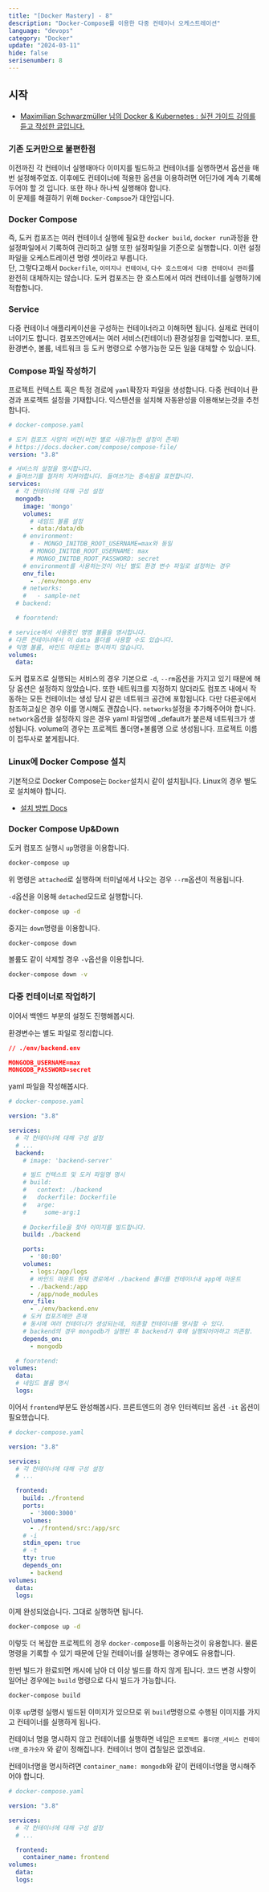 ```yaml
---
title: "[Docker Mastery] - 8"
description: "Docker-Compose를 이용한 다중 컨테이너 오케스트레이션"
language: "devops"
category: "Docker"
update: "2024-03-11"
hide: false
serisenumber: 8
---
```


## 시작

- [Maximilian Schwarzmüller 님의 Docker & Kubernetes : 실전 가이드 강의를 듣고 작성한 글입니다.](https://www.udemy.com/course/docker-kubernetes-2022/?couponCode=KEEPLEARNING)

### 기존 도커만으로 불편한점

이전까진 각 컨테이너 실행때마다 이미지를 빌드하고 컨테이너를 실행하면서 옵션을 매번 설정해주었죠. 이후에도 컨테이너에 적용한 옵션을 이용하려면 어딘가에 계속 기록해두어야 할 것 입니다. 또한 하나 하나씩 실행해야 합니다.  
이 문제를 해결하기 위해 `Docker-Compsoe`가 대안입니다.

### Docker Compose

즉, 도커 컴포즈는 여러 컨테이너 실행에 필요한 `docker build`, `docker run`과정을 한 설정파일에서 기록하여 관리하고 실행 또한 설정파일을 기준으로 실행합니다. 이런 설정파일을 오케스트레이션 명령 셋이라고 부릅니다.  
단, 그렇다고해서 `Dockerfile`, `이미지나 컨테이너`, `다수 호스트에서 다중 컨테이너 관리`를 완전히 대체하지는 않습니다. 도커 컴포즈는 한 호스트에서 여러 컨테이너를 실행하기에 적합합니다.  

### Service
다중 컨테이너 애플리케이션을 구성하는 컨테이너라고 이해하면 됩니다. 실제로 컨테이너이기도 합니다. 컴포즈안에서는 여러 서비스(컨테이너) 환경설정을 입력합니다. 포트, 환경변수, 볼륨, 네트워크 등 도커 명령으로 수행가능한 모든 일을 대체할 수 있습니다.

### Compose 파일 작성하기
프로젝트 컨텍스트 혹은 특정 경로에 `yaml`확장자 파일을 생성합니다. 다중 컨테이너 환경과 프로젝트 설정을 기재합니다. 익스텐션을 설치해 자동완성을 이용해보는것을 추천합니다.

```yaml
# docker-compose.yaml

# 도커 컴포즈 사양의 버전(버전 별로 사용가능한 설정이 존재)
# https://docs.docker.com/compose/compose-file/ 
version: "3.8"

# 서비스의 설정을 명시합니다.
# 들여쓰기를 철저히 지켜야합니다. 들여쓰기는 종속됨을 표현합니다.
services: 
  # 각 컨테이너에 대해 구성 설정 
  mongodb:
    image: 'mongo'
    volumes:
      # 네임드 볼륨 설정
      - data:/data/db 
    # environment:
      # - MONGO_INITDB_ROOT_USERNAME=max와 동일
      # MONGO_INITDB_ROOT_USERNAME: max
      # MONGO_INITDB_ROOT_PASSWORD: secret
    # environment를 사용하는것이 아닌 별도 환경 변수 파일로 설정하는 경우
    env_file:
      - ./env/mongo.env
    # networks:
    #   - sample-net
  # backend:

  # foorntend:

# service에서 사용중인 명명 볼륨을 명시합니다.
# 다른 컨테이너에서 이 data 폴더를 사용할 수도 있습니다.
# 익명 볼륨, 바인드 마운트는 명시하지 않습니다.
volumes:
  data:
```
도커 컴포즈로 실행되는 서비스의 경우 기본으로 `-d`, `--rm`옵션을 가지고 있기 때문에 해당 옵션은 설정하지 않았습니다. 또한 네트워크를 지정하지 않더라도 컴포즈 내에서 작동하는 모든 컨테이너는 생성 당시 같은 네트워크 공간에 포함됩니다. 다만 다른곳에서 참조하고싶은 경우 이를 명시해도 괜찮습니다. `networks`설정을 추가해주어야 합니다.  
`network`옵션을 설정하지 않은 경우 yaml 파일명에 _default가 붙은채 네트워크가 생성됩니다. volume의 경우는 프로젝트 폴더명+볼륨명 으로 생성됩니다. 프로젝트 이름이 접두사로 붙게됩니다.


### Linux에 Docker Compose 설치

기본적으로 Docker Compose는 `Docker`설치시 같이 설치됩니다. Linux의 경우 별도로 설치해야 합니다.
- [설치 방법 Docs](https://docs.docker.com/desktop/install/linux-install/)

### Docker Compose Up&Down

도커 컴포즈 실행시 `up`명령을 이용합니다.

```bash
docker-compose up
```

위 명령은 `attached`로 실행하며 터미널에서 나오는 경우 `--rm`옵션이 적용됩니다.

`-d`옵션을 이용해 `detached`모드로 실행합니다.

```bash
docker-compose up -d
```

중지는 `down`명령을 이용합니다.

```bash
docker-compose down
```

볼륨도 같이 삭제할 경우 `-v`옵션을 이용합니다.

```bash
docker-compose down -v
```

### 다중 컨테이너로 작업하기

이어서 백엔드 부분의 설정도 진행해봅시다.

환경변수는 별도 파일로 정리합니다.

```json
// ./env/backend.env

MONGODB_USERNAME=max
MONGODB_PASSWORD=secret
```

yaml 파일을 작성해봅시다.

```yaml
# docker-compose.yaml

version: "3.8"

services: 
  # 각 컨테이너에 대해 구성 설정 
  # ...
  backend:
    # image: 'backend-server'

    # 빌드 컨텍스트 및 도커 파일명 명시
    # build:
    #   context: ./backend
    #   dockerfile: Dockerfile
    #   arge:
    #     some-arg:1
    
    # Dockerfile을 찾아 이미지를 빌드합니다.
    build: ./backend

    ports:
      - '80:80'
    volumes:
      - logs:/app/logs
      # 바인드 마운트 현재 경로에서 ./backend 폴더를 컨테이너내 app에 마운트
      - ./backend:/app
      - /app/node_modules
    env_file:
      - ./env/backend.env
    # 도커 컴포즈에만 존재 
    # 동시에 여러 컨테이너가 생성되는데, 의존할 컨테이너를 명시할 수 있다.
    # backend의 경우 mongodb가 실행된 후 backend가 후에 실행되어야하고 의존함.
    depends_on:
      - mongodb

  # foorntend:
volumes:
  data:
  # 네임드 볼륨 명시
  logs:
```

이어서 `frontend`부분도 완성해봅시다. 프론트엔드의 경우 인터렉티브 옵션 `-it` 옵션이 필요했습니다.

```yaml
# docker-compose.yaml

version: "3.8"

services: 
  # 각 컨테이너에 대해 구성 설정 
  # ...

  frontend:
    build: ./frontend
    ports:
      - '3000:3000'
    volumes:
      - ./frontend/src:/app/src
    # -i
    stdin_open: true
    # -t
    tty: true
    depends_on:
      - backend
volumes:
  data:
  logs:
```

이제 완성되었습니다. 그대로 실행하면 됩니다.

```bash
docker-compose up -d
```

이렇듯 더 복잡한 프로젝트의 경우 `docker-compose`를 이용하는것이 유용합니다. 물론 명령을 기록할 수 있기 때문에 단일 컨테이너를 실행하는 경우에도 유용합니다.

한번 빌드가 완료되면 캐시에 남아 더 이상 빌드를 하지 않게 됩니다. 코드 변경 사항이 일어난 경우에는 `build` 명령으로 다시 빌드가 가능합니다.

```bash
docker-compose build
```

이후 `up`명령 실행시 빌드된 이미지가 있으므로 위 `build`명령으로 수행된 이미지를 가지고 컨테이너를 실행하게 됩나다.

컨테이너 명을 명시하지 않고 컨테이너를 실행하면 네임은 `프로젝트 폴더명_서비스 컨테이너명_증가숫자` 와 같이 정해집니다. 컨테이너 명이 겹칠일은 없겠네요.

컨테이너명을 명시하려면 `container_name: mongodb`와 같이 컨테이너명을 명시해주어야 합니다.

```yaml
# docker-compose.yaml

version: "3.8"

services: 
  # 각 컨테이너에 대해 구성 설정 
  # ...

  frontend:
    container_name: frontend
volumes:
  data:
  logs:
```